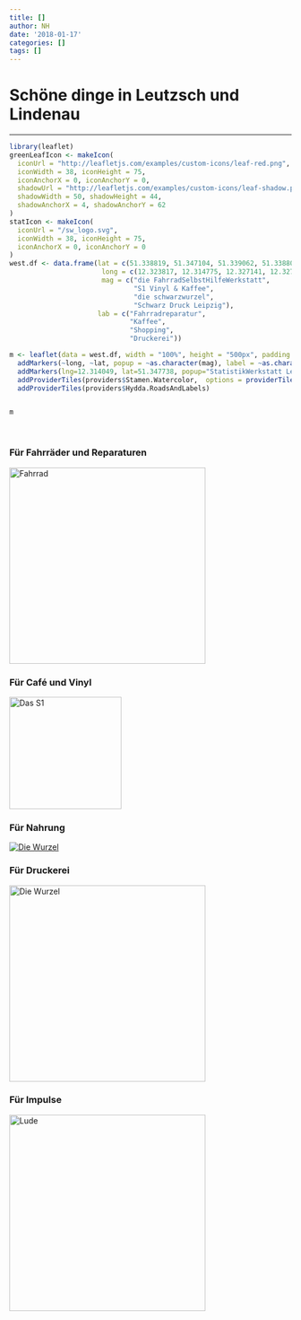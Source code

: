 ```yaml
---
title: []
author: NH
date: '2018-01-17'
categories: []
tags: []
---
```


# Schöne dinge in Leutzsch und Lindenau
___


```r
library(leaflet)
greenLeafIcon <- makeIcon(
  iconUrl = "http://leafletjs.com/examples/custom-icons/leaf-red.png",
  iconWidth = 38, iconHeight = 75,
  iconAnchorX = 0, iconAnchorY = 0,
  shadowUrl = "http://leafletjs.com/examples/custom-icons/leaf-shadow.png",
  shadowWidth = 50, shadowHeight = 44,
  shadowAnchorX = 4, shadowAnchorY = 62
)
statIcon <- makeIcon(
  iconUrl = "/sw_logo.svg",
  iconWidth = 38, iconHeight = 75,
  iconAnchorX = 0, iconAnchorY = 0
)
west.df <- data.frame(lat = c(51.338819, 51.347104, 51.339062, 51.338806), 
                       long = c(12.323817, 12.314775, 12.327141, 12.327017),
                       mag = c("die FahrradSelbstHilfeWerkstatt",
                               "S1 Vinyl & Kaffee",
                               "die schwarzwurzel",
                               "Schwarz Druck Leipzig"),
                      lab = c("Fahrradreparatur",
                              "Kaffee",
                              "Shopping",
                              "Druckerei"))

m <- leaflet(data = west.df, width = "100%", height = "500px", padding = 2) %>%
  addMarkers(~long, ~lat, popup = ~as.character(mag), label = ~as.character(lab)) %>%
  addMarkers(lng=12.314049, lat=51.347738, popup="StatistikWerkstatt Leipzig", icon = statIcon) %>%
  addProviderTiles(providers$Stamen.Watercolor,  options = providerTileOptions(opacity = 0.65))%>%
  addProviderTiles(providers$Hydda.RoadsAndLabels)


m
```
<p><br></p>


### Für Fahrräder und Reparaturen
<p>
<a target="_blank" href="http://fahrradselbsthilfewerkstatt.de/">
<img src=/matze.png alt="Fahrrad" style="width: 350px;"/>
</a>
</p>

### Für Café und Vinyl
<p>
<a target="_blank" href="https://de-de.facebook.com/S1vinylundkaffee/">
<img src=/s2.jpg alt="Das S1" style="width: 200px;"/>
</a>
</p>

### Für Nahrung
<p>
<a target="_blank" href="http://www.schwarzwurzel.org">
<img src=/wurzel.jpg alt="Die Wurzel"/>
</a>
</p>

### Für Druckerei
<p>
<a target="_blank" href="http://www.schwarzdrucke.de">
<img src=/drucke.svg alt="Die Wurzel" style="width: 350px;"/>
</a>
</p>

### Für Impulse
<p>
<a target="_blank" href="http://www.architekturapotheke.de/">
<img src=/apo.png alt="Lude" style="width: 350px;"/>
</a>
</p>

